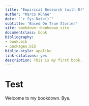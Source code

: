 ```yaml
--- 
title: "Empirical Research (with R)"
author: "Marco Kühne"
date: "`r Sys.Date()`"
subtitle: 'Based On True Stories'
site: bookdown::bookdown_site
documentclass: book
bibliography:
- book.bib
- packages.bib
biblio-style: apalike
link-citations: yes
description: This is my first book.
---
```


# Test

Welcome to my bookdown. Bye.








